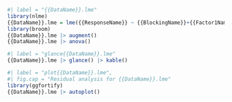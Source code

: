 
```{r}
#| label = "{{DataName}}.lme"
library(nlme)
{{DataName}}.lme = lme({{ResponseName}} ~ {{BlockingName}}+{{Factor1Name}}*{{Factor2Name}}, random=~1|{{MainPlotID}}, data = {{DataName}})
library(broom)
{{DataName}}.lme |> augment()
{{DataName}}.lme |> anova()
```

```{r}
#| label = "glance{{DataName}}.lme"
{{DataName}}.lme |> glance() |> kable()
```

```{r}
#| label = "plot{{DataName}}.lme",
#| fig.cap = "Residual analysis for {{DataName}}.lme"
library(ggfortify)
{{DataName}}.lme |> autoplot()
```
